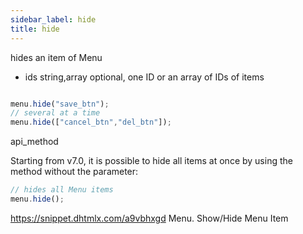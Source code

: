 ```yaml
---
sidebar_label: hide
title: hide
---
```



          


<Short>
 hides an item of Menu



</Short>



- ids 		string,array	optional, one ID or an array of IDs of items



~~~js

menu.hide("save_btn");
// several at a time
menu.hide(["cancel_btn","del_btn"]);


~~~
 api_method

<Descr>

Starting from v7.0, it is possible to hide all items at once by using the method without the parameter:

~~~js
// hides all Menu items
menu.hide();
~~~



</Descr>


 https://snippet.dhtmlx.com/a9vbhxgd	Menu. Show/Hide Menu Item






